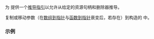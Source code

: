 {{title|deduction guides for {{tt|std::experimental::unique_resource}}}}
{{cpp/experimental/unique_resource/navbar}}
{{ddcl|since=libfund_ts_3|header=experimental/scope|
template&lt; class R, class D &gt;
unique_resource( R, D ) -&gt; unique_resource&lt;R, D&gt;;
}}

为 {{lc|std::experimental::unique_resource}} 提供一个[[cpp/language/class template argument deduction|推导指引]]以允许从给定的资源句柄和删除器推导。

复制或移动参数（在[[cpp/language/implicit conversion#数组到指针转换|数组到指针]]与[[cpp/language/implicit conversion#函数到指针|函数到指针]]衰变后，若存在）到构造的 {{tt|unique_resource}} 中。

===示例===
{{example}}

{{langlinks|en|ja}}